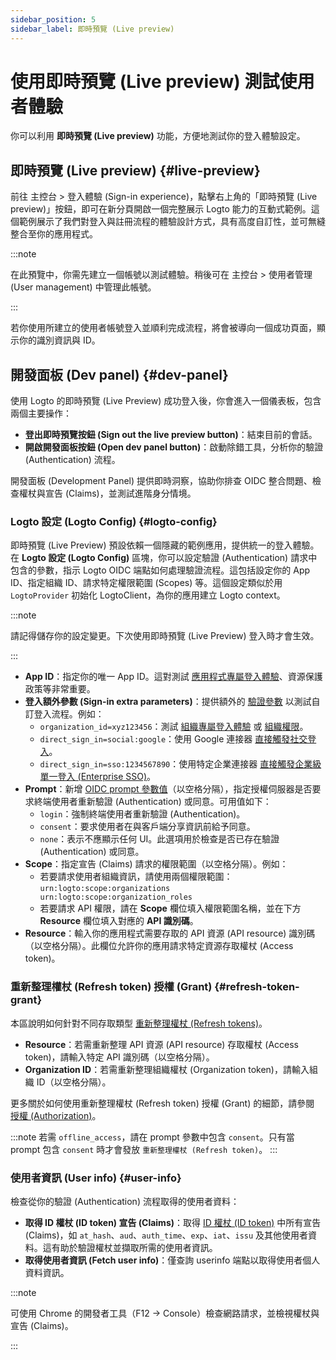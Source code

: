 ```yaml
---
sidebar_position: 5
sidebar_label: 即時預覽 (Live preview)
---
```


# 使用即時預覽 (Live preview) 測試使用者體驗

你可以利用 **即時預覽 (Live preview)** 功能，方便地測試你的登入體驗設定。

## 即時預覽 (Live preview) \{#live-preview}

前往 <CloudLink to="/sign-in-experience">主控台 > 登入體驗 (Sign-in experience)</CloudLink>，點擊右上角的「即時預覽 (Live preview)」按鈕，即可在新分頁開啟一個完整展示 Logto 能力的互動式範例。這個範例展示了我們對登入與註冊流程的體驗設計方式，具有高度自訂性，並可無縫整合至你的應用程式。

:::note

在此預覽中，你需先建立一個帳號以測試體驗。稍後可在 <CloudLink to="/user-management">主控台 > 使用者管理 (User management)</CloudLink> 中管理此帳號。

:::

若你使用所建立的使用者帳號登入並順利完成流程，將會被導向一個成功頁面，顯示你的識別資訊與 ID。

## 開發面板 (Dev panel) \{#dev-panel}

使用 Logto 的即時預覽 (Live Preview) 成功登入後，你會進入一個儀表板，包含兩個主要操作：

- **登出即時預覽按鈕 (Sign out the live preview button)**：結束目前的會話。
- **開啟開發面板按鈕 (Open dev panel button)**：啟動除錯工具，分析你的驗證 (Authentication) 流程。

開發面板 (Development Panel) 提供即時洞察，協助你排查 OIDC 整合問題、檢查權杖與宣告 (Claims)，並測試進階身分情境。

### Logto 設定 (Logto Config) \{#logto-config}

即時預覽 (Live Preview) 預設依賴一個隱藏的範例應用，提供統一的登入體驗。在 **Logto 設定 (Logto Config)** 區塊，你可以設定驗證 (Authentication) 請求中包含的參數，指示 Logto OIDC 端點如何處理驗證流程。這包括設定你的 App ID、指定組織 ID、請求特定權限範圍 (Scopes) 等。這個設定類似於用 `LogtoProvider` 初始化 LogtoClient，為你的應用建立 Logto context。

:::note

請記得儲存你的設定變更。下次使用即時預覽 (Live Preview) 登入時才會生效。

:::

- **App ID**：指定你的唯一 App ID。這對測試 [應用程式專屬登入體驗](/customization/match-your-brand#app-specific-branding)、資源保護政策等非常重要。
- **登入額外參數 (Sign-in extra parameters)**：提供額外的 [驗證參數](/end-user-flows/authentication-parameters) 以測試自訂登入流程。例如：
  - `organization_id=xyz123456`：測試 [組織專屬登入體驗](/customization/match-your-brand#organization-specific-branding) 或 [組織權限](/authorization/organization-permissions)。
  - `direct_sign_in=social:google`：使用 Google 連接器 [直接觸發社交登入](/end-user-flows/authentication-parameters/direct-sign-in#social-sign-in)。
  - `direct_sign_in=sso:1234567890`：使用特定企業連接器 [直接觸發企業級單一登入 (Enterprise SSO)](/end-user-flows/authentication-parameters/direct-sign-in#enterprise-sso)。
- **Prompt**：新增 [OIDC prompt 參數值](https://blog.logto.io/introducing-oidc-prompt)（以空格分隔），指定授權伺服器是否要求終端使用者重新驗證 (Authentication) 或同意。可用值如下：
  - `login`：強制終端使用者重新驗證 (Authentication)。
  - `consent`：要求使用者在與客戶端分享資訊前給予同意。
  - `none`：表示不應顯示任何 UI。此選項用於檢查是否已存在驗證 (Authentication) 或同意。
- **Scope**：指定宣告 (Claims) 請求的權限範圍（以空格分隔）。例如：
  - 若要請求使用者組織資訊，請使用兩個權限範圍：`urn:logto:scope:organizations urn:logto:scope:organization_roles`
  - 若要請求 API 權限，請在 **Scope** 欄位填入權限範圍名稱，並在下方 **Resource** 欄位填入對應的 **API 識別碼**。
- **Resource**：輸入你的應用程式需要存取的 API 資源 (API resource) 識別碼（以空格分隔）。此欄位允許你的應用請求特定資源存取權杖 (Access token)。

### 重新整理權杖 (Refresh token) 授權 (Grant) \{#refresh-token-grant}

本區說明如何針對不同存取類型 [重新整理權杖 (Refresh tokens)](https://auth-wiki.logto.io/refresh-token)。

- **Resource**：若需重新整理 API 資源 (API resource) 存取權杖 (Access token)，請輸入特定 API 識別碼（以空格分隔）。
- **Organization ID**：若需重新整理組織權杖 (Organization token)，請輸入組織 ID（以空格分隔）。

更多關於如何使用重新整理權杖 (Refresh token) 授權 (Grant) 的細節，請參閱 [授權 (Authorization)](/authorization)。

:::note
若需 `offline_access`，請在 prompt 參數中包含 `consent`。只有當 prompt 包含 `consent` 時才會發放 `重新整理權杖 (Refresh token)`。
:::

### 使用者資訊 (User info) \{#user-info}

檢查從你的驗證 (Authentication) 流程取得的使用者資料：

- **取得 ID 權杖 (ID token) 宣告 (Claims)**：取得 [ID 權杖 (ID token)](https://auth-wiki.logto.io/id-token) 中所有宣告 (Claims)，如 `at_hash`、`aud`、`auth_time`、`exp`、`iat`、`issu` 及其他使用者資料。這有助於驗證權杖並擷取所需的使用者資訊。
- **取得使用者資訊 (Fetch user info)**：僅查詢 userinfo 端點以取得使用者個人資料資訊。

:::note

可使用 Chrome 的開發者工具（F12 → Console）檢查網路請求，並檢視權杖與宣告 (Claims)。

:::
